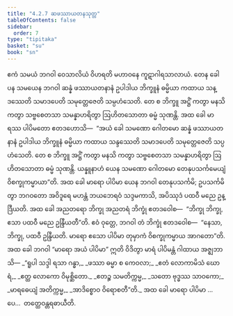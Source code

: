 ```yaml
---
title: "4.2.7 ဆဖဿာယတနသုတ္တ"
tableOfContents: false
sidebar:
  order: 7
type: "tipitaka"
basket: "su"
book: "sn"
---
```



<DynamicBreadcrumb />

<Division number="153" book="sn" e="ch" v="18" p="302">

<Paragraph number="853" book="sn">
ဧကံ သမယံ ဘဂဝါ ဝေသာလိယံ ဝိဟရတိ မဟာဝနေ ကူဋာဂါရသာလာယံ. တေန ခေါ ပန သမယေန ဘဂဝါ ဆန္နံ ဖဿာယတနာနံ ဥပါဒါယ ဘိက္ခူနံ ဓမ္မိယာ ကထာယ သန္ဒဿေတိ သမာဒပေတိ သမုတ္တေဇေတိ သမ္ပဟံသေတိ. တေ စ ဘိက္ခူ အဋ္ဌိံ ကတွာ မနသိ ကတွာ သဗ္ဗစေတသာ သမန္နာဟရိတွာ ဩဟိတသောတာ ဓမ္မံ သုဏန္တိ.
</Paragraph>

<Paragraph number="854" book="sn">
အထ ခေါ မာရဿ ပါပိမတော ဧတဒဟောသိ—  “အယံ ခေါ သမဏော ဂေါတမော ဆန္နံ ဖဿာယတနာနံ ဥပါဒါယ ဘိက္ခူနံ ဓမ္မိယာ ကထာယ သန္ဒဿေတိ သမာဒပေတိ သမုတ္တေဇေတိ သပ္ပဟံသေတိ. တေ စ ဘိက္ခူ အဋ္ဌိံ ကတွာ မနသိ ကတွာ သဗ္ဗစေတသာ သမန္နာဟရိတွာ ဩဟိတသောတာ ဓမ္မံ သုဏန္တိ. ယန္နူနာဟံ ယေန သမဏော ဂေါတမော တေနုပသင်္ကမေယျံ ဝိစက္ခုကမ္မာယာ”တိ. အထ ခေါ မာရော ပါပိမာ ယေန ဘဂဝါ တေနုပသင်္ကမိ; ဥပသင်္ကမိတွာ ဘဂဝတော အဝိဒူရေ မဟန္တံ ဘယဘေရဝံ သဒ္ဒမကာသိ, အပိဿုဒံ ပထဝီ မညေ ဥန္ဒြီယတိ. အထ ခေါ အညတရော ဘိက္ခု အညတရံ ဘိက္ခုံ ဧတဒဝေါစ—  “ဘိက္ခု ဘိက္ခု, ဧသာ ပထဝီ မညေ ဥန္ဒြီယတီ”တိ. ဧဝံ ဝုတ္တေ, ဘဂဝါ တံ ဘိက္ခုံ ဧတဒဝေါစ—  “နေသာ, ဘိက္ခု, ပထဝီ ဥန္ဒြီယတိ. မာရော ဧသော ပါပိမာ တုမှာကံ ဝိစက္ခုကမ္မာယ အာဂတော”တိ. အထ ခေါ ဘဂဝါ “မာရော အယံ ပါပိမာ” ဣတိ ဝိဒိတွာ မာရံ ပါပိမန္တံ ဂါထာယ အဇ္ဈဘာသိ—
</Paragraph>

<Paragraph number="855" type="verses" book="sn">
_“ရူပါ သဒ္ဒါ ရသာ ဂန္ဓာ,_  
_ဖဿာ ဓမ္မာ စ ကေဝလာ;_  
_ဧတံ လောကာမိသံ ဃောရံ,_  
_ဧတ္ထ လောကော ဝိမုစ္ဆိတော._  

</Paragraph>

<Paragraph number="856" type="verses" book="sn">
_ဧတဉ္စ သမတိက္ကမ္မ,_  
_သတော ဗုဒ္ဓဿ သာဝကော;_  
_မာရဓေယျံ အတိက္ကမ္မ,_  
_အာဒိစ္စောဝ ဝိရောစတီ”တိ._  

</Paragraph>

<Paragraph number="857" book="sn">
အထ ခေါ မာရော ပါပိမာ …ပေ…  တတ္ထေဝန္တရဓာယီတိ.
</Paragraph>
</Division>